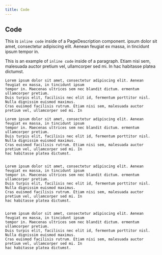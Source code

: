 ```yaml
---
title: Code
---
```


## Code

<PageDescription>

This is `inline code` inside of a PageDescription component. ipsum dolor sit amet, consectetur
adipiscing elit. Aenean feugiat ex massa, in tincidunt ipsum tempor in.

</PageDescription>

This is an example of `inline code` inside of a paragraph. Etiam nisi sem, malesuada auctor pretium
vel, ullamcorper sed mi. In hac habitasse platea dictumst.

```
Lorem ipsum dolor sit amet, consectetur adipiscing elit. Aenean feugiat ex massa, in tincidunt ipsum
tempor in. Maecenas ultrices sem nec blandit dictum. ermentum ullamcorper pretium.
Duis turpis elit, facilisis nec elit id, fermentum porttitor nisl. Nulla dignissim euismod maximus.
Cras euismod facilisis rutrum. Etiam nisi sem, malesuada auctor pretium vel, ullamcorper sed mi. In
```

```
Lorem ipsum dolor sit amet, consectetur adipiscing elit. Aenean feugiat ex massa, in tincidunt ipsum
tempor in. Maecenas ultrices sem nec blandit dictum. ermentum ullamcorper pretium.
Duis turpis elit, facilisis nec elit id, fermentum porttitor nisl. Nulla dignissim euismod maximus.
Cras euismod facilisis rutrum. Etiam nisi sem, malesuada auctor pretium vel, ullamcorper sed mi. In
hac habitasse platea dictumst.


Lorem ipsum dolor sit amet, consectetur adipiscing elit. Aenean feugiat ex massa, in tincidunt ipsum
tempor in. Maecenas ultrices sem nec blandit dictum. ermentum ullamcorper pretium.
Duis turpis elit, facilisis nec elit id, fermentum porttitor nisl. Nulla dignissim euismod maximus.
Cras euismod facilisis rutrum. Etiam nisi sem, malesuada auctor pretium vel, ullamcorper sed mi. In
hac habitasse platea dictumst.


Lorem ipsum dolor sit amet, consectetur adipiscing elit. Aenean feugiat ex massa, in tincidunt ipsum
tempor in. Maecenas ultrices sem nec blandit dictum. ermentum ullamcorper pretium.
Duis turpis elit, facilisis nec elit id, fermentum porttitor nisl. Nulla dignissim euismod maximus.
Cras euismod facilisis rutrum. Etiam nisi sem, malesuada auctor pretium vel, ullamcorper sed mi. In
hac habitasse platea dictumst.
```
